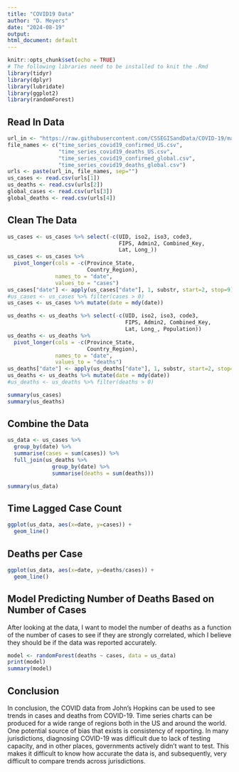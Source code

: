 ```yaml
---
title: "COVID19 Data"
author: "D. Meyers"
date: "2024-08-19"
output:
html_document: default
---
```


```r
knitr::opts_chunk$set(echo = TRUE)
# The following libraries need to be installed to knit the .Rmd
library(tidyr)
library(dplyr)
library(lubridate)
library(ggplot2)
library(randomForest)
```

## Read In Data

```r
url_in <- "https://raw.githubusercontent.com/CSSEGISandData/COVID-19/master/csse_covid_19_data/csse_covid_19_time_series/"
file_names <- c("time_series_covid19_confirmed_US.csv",
                "time_series_covid19_deaths_US.csv",
                "time_series_covid19_confirmed_global.csv",
                "time_series_covid19_deaths_global.csv")
urls <- paste(url_in, file_names, sep="")
us_cases <- read.csv(urls[1])
us_deaths <- read.csv(urls[2])
global_cases <- read.csv(urls[3])
global_deaths <- read.csv(urls[4])
```

## Clean The Data

```r
us_cases <- us_cases %>% select(-c(UID, iso2, iso3, code3,
                                   FIPS, Admin2, Combined_Key,
                                   Lat, Long_))
us_cases <- us_cases %>%
  pivot_longer(cols = -c(Province_State,
                         Country_Region),
               names_to = "date",
               values_to = "cases")
us_cases["date"] <- apply(us_cases["date"], 1, substr, start=2, stop=9)
#us_cases <- us_cases %>% filter(cases > 0)
us_cases <- us_cases %>% mutate(date = mdy(date))

us_deaths <- us_deaths %>% select(-c(UID, iso2, iso3, code3, 
                                     FIPS, Admin2, Combined_Key,
                                     Lat, Long_, Population))
us_deaths <- us_deaths %>%
  pivot_longer(cols = -c(Province_State,
                         Country_Region),
               names_to = "date",
               values_to = "deaths")
us_deaths["date"] <- apply(us_deaths["date"], 1, substr, start=2, stop=9)
us_deaths <- us_deaths %>% mutate(date = mdy(date))
#us_deaths <- us_deaths %>% filter(deaths > 0)

summary(us_cases)
summary(us_deaths)
```

## Combine the Data
```r
us_data <- us_cases %>% 
  group_by(date) %>%
  summarise(cases = sum(cases)) %>%
  full_join(us_deaths %>%
              group_by(date) %>%
              summarise(deaths = sum(deaths)))

summary(us_data)
```

## Time Lagged Case Count

```r
ggplot(us_data, aes(x=date, y=cases)) +
  geom_line()
```

## Deaths per Case
``` r
ggplot(us_data, aes(x=date, y=deaths/cases)) +
  geom_line()
```

## Model Predicting Number of Deaths Based on Number of Cases

After looking at the data, I want to model the number of deaths as a function of the number of cases to see if they are strongly correlated, which I believe they should be if the data was reported accurately.

```r
model <- randomForest(deaths ~ cases, data = us_data)
print(model)
summary(model)
```

## Conclusion

In conclusion, the COVID data from John's Hopkins can be used to see trends in cases and deaths from COVID-19. Time series charts can be produced for a wide range of regions both in the US and around the world. One potential source of bias that exists is consistency of reporting. In many jurisdictions, diagnosing COVID-19 was difficult due to lack of testing capacity, and in other places, governments actively didn't want to test. This makes it difficult to know how accurate the data is, and subsequently, very difficult to compare trends across jurisdictions.
